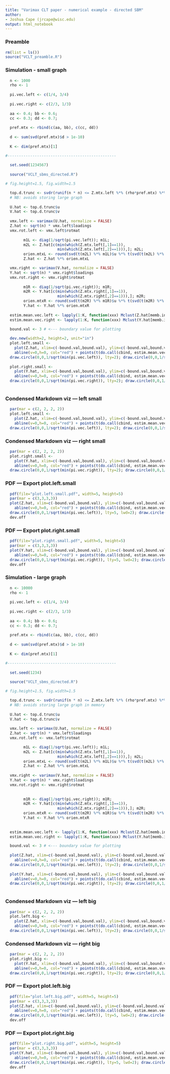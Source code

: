 ```yaml
---
title: "Varimax CLT paper - numerical example - directed SBM"
author:
- Joshua Cape (jrcape@wisc.edu)
output: html_notebook
---
```


### Preamble
```r
rm(list = ls())
source("VCLT_preamble.R")
```

### Simulation - small graph
```r

  n <- 1000
  rho <- 1
  
  pi.vec.left <- c(1/4, 3/4)
  
  pi.vec.right <- c(2/3, 1/3)
  
  aa <- 0.4; bb <- 0.6;
  cc <- 0.3; dd <- 0.7;
   
  pref.mtx <- rbind(c(aa, bb), c(cc, dd))
  
  d <- sum(svd(pref.mtx)$d > 1e-10)
  
  K <- dim(pref.mtx)[1]

#------------------------------------------------
  
  set.seed(1234567)
  
  source("VCLT_sbms_directed.R")

# fig.height=1.5, fig.width=1.5

  top.d.trunc <- svdr(runif(n * n) <= Z.mtx.left %*% (rho*pref.mtx) %*% t(Z.mtx.right), d)
  # NB: avoids storing large graph
  
  U.hat <- top.d.trunc$u
  V.hat <- top.d.trunc$v
  
  vmx.left <- varimax(U.hat, normalize = FALSE)
  Z.hat <- sqrt(n) * vmx.left$loadings
  vmx.rot.left <- vmx.left$rotmat
  
        m1L <- diag(1/sqrt(pi.vec.left)); m1L;
        m2L <- Z.hat[c(min(which(Z.mtx.left[,1]==1)),
                       min(which(Z.mtx.left[,2]==1))),]; m2L;
        orien.mtxL <- round(svd(t(m2L) %*% m1L)$u %*% t(svd(t(m2L) %*% m1L)$v)); orien.mtxL;
        Z.hat <- Z.hat %*% orien.mtxL

  vmx.right <- varimax(V.hat, normalize = FALSE)
  Y.hat <- sqrt(n) * vmx.right$loadings
  vmx.rot.right <- vmx.right$rotmat
  
        m1R <- diag(1/sqrt(pi.vec.right)); m1R;
        m2R <- Y.hat[c(min(which(Z.mtx.right[,1]==1)),
                       min(which(Z.mtx.right[,2]==1))),]; m2R;
        orien.mtxR <- round(svd(t(m2R) %*% m1R)$u %*% t(svd(t(m2R) %*% m1R)$v)); orien.mtxR;
        Y.hat <- Y.hat %*% orien.mtxR
  
  estim.mean.vec.left <- lapply(1:K, function(xxx) Mclust(Z.hat[memb.index.left==xxx,], G=1, verbose=FALSE)$parameters$mean)
  estim.mean.vec.right <- lapply(1:K, function(xxx) Mclust(Y.hat[memb.index.right==xxx,], G=1, verbose=FALSE)$parameters$mean)

  bound.val <- 3 # <--- boundary value for plotting
  
  dev.new(width=2, height=2, unit="in")
  plot.left.small <-
    plot(Z.hat, xlim=c(-bound.val,bound.val), ylim=c(-bound.val,bound.val), asp=1, col="gray") +
    abline(v=0,h=0, col="red") + points(t(do.call(cbind, estim.mean.vec.left)), pch=20);
  draw.circle(0,0,1/sqrt(min(pi.vec.left)), lty=2); draw.circle(0,0,1/sqrt(max(pi.vec.left)), lty=2)
  
  plot.right.small <-
    plot(Y.hat, xlim=c(-bound.val,bound.val), ylim=c(-bound.val,bound.val), asp=1, col="gray") +
    abline(v=0,h=0, col="red") + points(t(do.call(cbind, estim.mean.vec.right)), pch=20);
  draw.circle(0,0,1/sqrt(min(pi.vec.right)), lty=2); draw.circle(0,0,1/sqrt(max(pi.vec.right)), lty=2)
  
```


### Condensed Markdown viz --- left small
```r
  par(mar = c(2, 2, 2, 2))
  plot.left.small <-
    plot(Z.hat, xlim=c(-bound.val,bound.val), ylim=c(-bound.val,bound.val), asp=1, col="gray", xlab="", ylab="") +
    abline(v=0,h=0, col="red") + points(t(do.call(cbind, estim.mean.vec.left)), pch=20);
  draw.circle(0,0,1/sqrt(min(pi.vec.left)), lty=2); draw.circle(0,0,1/sqrt(max(pi.vec.left)), lty=2)
```

### Condensed Markdown viz --- right small
```r
  par(mar = c(2, 2, 2, 2))
  plot.right.small <-
    plot(Y.hat, xlim=c(-bound.val,bound.val), ylim=c(-bound.val,bound.val), asp=1, col="gray", xlab="", ylab="") +
    abline(v=0,h=0, col="red") + points(t(do.call(cbind, estim.mean.vec.right)), pch=20);
  draw.circle(0,0,1/sqrt(min(pi.vec.right)), lty=2); draw.circle(0,0,1/sqrt(max(pi.vec.right)), lty=2)
```

### PDF --- Export plot.left.small
```r
  pdf(file="plot.left.small.pdf", width=5, height=5)
  par(mar = c(3,3,3,3))
  plot(Z.hat, xlim=c(-bound.val,bound.val), ylim=c(-bound.val,bound.val), asp=1, col="gray", cex=2, cex.axis=1.5, pch=1, xlab="", ylab="") +
    abline(v=0,h=0, col="red") + points(t(do.call(cbind, estim.mean.vec.left)), pch=20, lwd=3);
  draw.circle(0,0,1/sqrt(min(pi.vec.left)), lty=5, lwd=2); draw.circle(0,0,1/sqrt(max(pi.vec.left)), lty=5, lwd=2)
  dev.off
```
### PDF --- Export plot.right.small
```r
  pdf(file="plot.right.small.pdf", width=5, height=5)
  par(mar = c(3,3,3,3))
  plot(Y.hat, xlim=c(-bound.val,bound.val), ylim=c(-bound.val,bound.val), asp=1, col="gray", cex=2, cex.axis=1.5, pch=1, xlab="", ylab="") +
    abline(v=0,h=0, col="red") + points(t(do.call(cbind, estim.mean.vec.right)), pch=20, lwd=3);
  draw.circle(0,0,1/sqrt(min(pi.vec.right)), lty=5, lwd=2); draw.circle(0,0,1/sqrt(max(pi.vec.right)), lty=5, lwd=2)
  dev.off
```




### Simulation - large graph
```r

  n <- 10000
  rho <- 1
  
  pi.vec.left <- c(1/4, 3/4)
  
  pi.vec.right <- c(2/3, 1/3)
  
  aa <- 0.4; bb <- 0.6;
  cc <- 0.3; dd <- 0.7;
   
  pref.mtx <- rbind(c(aa, bb), c(cc, dd))
  
  d <- sum(svd(pref.mtx)$d > 1e-10)
  
  K <- dim(pref.mtx)[1]

#------------------------------------------------
  
  set.seed(1234)
  
  source("VCLT_sbms_directed.R")

# fig.height=1.5, fig.width=1.5

  top.d.trunc <- svdr(runif(n * n) <= Z.mtx.left %*% (rho*pref.mtx) %*% t(Z.mtx.right), d)
  # NB: avoids storing large graph in memory
  
  U.hat <- top.d.trunc$u
  V.hat <- top.d.trunc$v
  
  vmx.left <- varimax(U.hat, normalize = FALSE)
  Z.hat <- sqrt(n) * vmx.left$loadings
  vmx.rot.left <- vmx.left$rotmat

        m1L <- diag(1/sqrt(pi.vec.left)); m1L;
        m2L <- Z.hat[c(min(which(Z.mtx.left[,1]==1)),
                       min(which(Z.mtx.left[,2]==1))),]; m2L;
        orien.mtxL <- round(svd(t(m2L) %*% m1L)$u %*% t(svd(t(m2L) %*% m1L)$v)); orien.mtxL;
        Z.hat <- Z.hat %*% orien.mtxL
  
  vmx.right <- varimax(V.hat, normalize = FALSE)
  Y.hat <- sqrt(n) * vmx.right$loadings
  vmx.rot.right <- vmx.right$rotmat
  
  
        m1R <- diag(1/sqrt(pi.vec.right)); m1R;
        m2R <- Y.hat[c(min(which(Z.mtx.right[,1]==1)),
                       min(which(Z.mtx.right[,2]==1))),]; m2R;
        orien.mtxR <- round(svd(t(m2R) %*% m1R)$u %*% t(svd(t(m2R) %*% m1R)$v)); orien.mtxR;
        Y.hat <- Y.hat %*% orien.mtxR
  
  
  estim.mean.vec.left <- lapply(1:K, function(xxx) Mclust(Z.hat[memb.index.left==xxx,], G=1, verbose=FALSE)$parameters$mean)
  estim.mean.vec.right <- lapply(1:K, function(xxx) Mclust(Y.hat[memb.index.right==xxx,], G=1, verbose=FALSE)$parameters$mean)

  bound.val <- 3 # <--- boundary value for plotting
  
  plot(Z.hat, xlim=c(-bound.val,bound.val), ylim=c(-bound.val,bound.val), asp=1, col="gray") +
    abline(v=0,h=0, col="red") + points(t(do.call(cbind, estim.mean.vec.left)), pch=20);
  draw.circle(0,0,1/sqrt(min(pi.vec.left)), lty=2); draw.circle(0,0,1/sqrt(max(pi.vec.left)), lty=2)
  
  plot(Y.hat, xlim=c(-bound.val,bound.val), ylim=c(-bound.val,bound.val), asp=1, col="gray") +
    abline(v=0,h=0, col="red") + points(t(do.call(cbind, estim.mean.vec.right)), pch=20);
  draw.circle(0,0,1/sqrt(min(pi.vec.right)), lty=2); draw.circle(0,0,1/sqrt(max(pi.vec.right)), lty=2)
  
```


### Condensed Markdown viz --- left big
```r
  par(mar = c(2, 2, 2, 2))
  plot.left.big <-
    plot(Z.hat, xlim=c(-bound.val,bound.val), ylim=c(-bound.val,bound.val), asp=1, col="gray", xlab="", ylab="") +
    abline(v=0,h=0, col="red") + points(t(do.call(cbind, estim.mean.vec.left)), pch=20);
  draw.circle(0,0,1/sqrt(min(pi.vec.left)), lty=2); draw.circle(0,0,1/sqrt(max(pi.vec.left)), lty=2)
```


### Condensed Markdown viz --- right big
```r
  par(mar = c(2, 2, 2, 2))
  plot.right.big <-
    plot(Y.hat, xlim=c(-bound.val,bound.val), ylim=c(-bound.val,bound.val), asp=1, col="gray", xlab="", ylab="") +
    abline(v=0,h=0, col="red") + points(t(do.call(cbind, estim.mean.vec.right)), pch=20);
  draw.circle(0,0,1/sqrt(min(pi.vec.right)), lty=2); draw.circle(0,0,1/sqrt(max(pi.vec.right)), lty=2)
```


### PDF --- Export plot.left.big
```r
  pdf(file="plot.left.big.pdf", width=5, height=5)
  par(mar = c(3,3,3,3))
  plot(Z.hat, xlim=c(-bound.val,bound.val), ylim=c(-bound.val,bound.val), asp=1, col="gray", cex=2, cex.axis=1.5, pch=1, xlab="", ylab="") +
    abline(v=0,h=0, col="red") + points(t(do.call(cbind, estim.mean.vec.left)), pch=20, lwd=3);
  draw.circle(0,0,1/sqrt(min(pi.vec.left)), lty=5, lwd=2); draw.circle(0,0,1/sqrt(max(pi.vec.left)), lty=5, lwd=2)
  dev.off
```

### PDF --- Export plot.right.big
```r
  pdf(file="plot.right.big.pdf", width=5, height=5)
  par(mar = c(3,3,3,3))
  plot(Y.hat, xlim=c(-bound.val,bound.val), ylim=c(-bound.val,bound.val), asp=1, col="gray", cex=2, cex.axis=1.5, pch=1, xlab="", ylab="") +
    abline(v=0,h=0, col="red") + points(t(do.call(cbind, estim.mean.vec.right)), pch=20, lwd=3);
  draw.circle(0,0,1/sqrt(min(pi.vec.right)), lty=5, lwd=2); draw.circle(0,0,1/sqrt(max(pi.vec.right)), lty=5, lwd=2)
  dev.off
```
